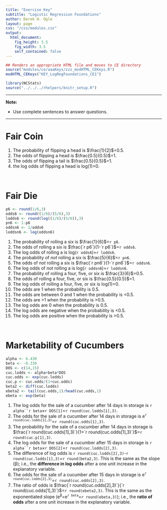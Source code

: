 ```yaml
---
title: "Exercise Key"
subtitle: "Logistic Regression Foundations"
author: Derek H. Ogle
layout: page
css: "/css/modules.css"
output:
  html_document:
    fig_height: 3.5
    fig_width: 3.5
    self_contained: false
---
```


```r
## Renders an appropriate HTML file and moves to CE directory
source("modules/ce/aaaKeys/zzz_modHTML_CEKeys.R")
modHTML_CEKeys("KEY_LogRegFoundations_CE1")
```

```r
library(NCStats)
source("../../../rhelpers/knitr_setup.R")
```

----

<div class="alert alert-warning">
<strong>Note:</strong> 
<ul>
  <li>Use complete sentences to answer questions.</li>
</ul>
</div>

----

# Fair Coin

1. The probability of flipping a head is $\frac{1}{2}$=0.5.
1. The odds of flipping a head is $\frac{0.5}{0.5}$=1.
1. The odds of flipping a tail is $\frac{0.5}{0.5}$=1.
1. the log odds of flipping a head is log(1)=0.

&nbsp;

# Fair Die
```r
p6 <- round(1/6,3)
odds6 <- round((1/6)/(5/6),3)
lodds6 <- round(log((1/6)/(5/6)),3)
pn6 <- 1-p6
oddsn6 <- 1/odds6
loddsn6 <- log(oddsn6)
```

1. The probability of rolling a six is $\frac{1}{6}$=`r p6`.
1. The odds of rolling a six is $\frac{`r p6`}{1-`r p6`}$=`r odds6`.
1. The log odds of rolling a is log(`r odds6`)=`r lodds6`.
1. The probability of *not* rolling a six is $\frac{5}{6}$=`r pn6`.
1. The odds of *not* rolling a six is $\frac{`r pn6`}{1-`r pn6`}$=`r oddsn6`.
1. The log odds of *not* rolling a is log(`r oddsn6`)=`r loddsn6`.
1. The probability of rolling a four, five, or six is $\frac{3}{6}$=0.5.
1. The odds of rolling a four, five, or six is $\frac{0.5}{0.5}$=1.
1. The log odds of rolling a four, five, or six is log(1)=0.
1. The odds are 1 when the probability is 0.5.
1. The odds are between 0 and 1 when the probability is <0.5.
1. The odds are >1 when the probability is >0.5.
1. The log odds are 0 when the probability is 0.5.
1. The log odds are negative when the probability is <0.5.
1. The log odds are positive when the probability is >0.5.

&nbsp;

# Marketability of Cucumbers
```r
alpha <- 6.430
beta <- -0.330
DOS <- c(14,15)
cuc.lodds <- alpha+beta*DOS
cuc.odds <- exp(cuc.lodds)
cuc.p <- cuc.odds/(1+cuc.odds)
beta2 <- diff(cuc.lodds)
ebeta2 <- tail(cuc.odds,1)/head(cuc.odds,1)
ebeta <- exp(beta)
```

1. The log odds for the sale of a cucumber after 14 days in storage is `r alpha``r beta`&times;`r DOS[1]`=`r round(cuc.lodds[1],3)`.
1. The odds for the sale of a cucumber after 14 days in storage is e<sup>`r round(cuc.lodds[1],3)`</sup>=`r round(cuc.odds[1],3)`.
1. The probability for the sale of a cucumber after 14 days in storage is $\frac{`r round(cuc.odds[1],3)`}{1+`r round(cuc.odds[1],3)`}$=`r round(cuc.p[1],3)`.
1. The log odds for the sale of a cucumber after 15 days in storage is `r alpha``r beta`&times;`r DOS[2]`=`r round(cuc.lodds[2],3)`.
1. The difference of log odds is `r round(cuc.lodds[2],3)`-`r round(cuc.lodds[1],3)`=`r round(beta2,3)`. This is the same as the slope (&beta;); i.e., the **difference in log odds** after a one unit increase in the explanatory variable.
1. The odds for the sale of a cucumber after 15 days in storage is e<sup>`r round(cuc.lodds[2],3)`</sup>=`r round(cuc.odds[2],3)`.
1. The ratio of odds is $\frac{`r round(cuc.odds[2],3)`}{`r round(cuc.odds[1],3)`}$=`r round(ebeta2,3)`. This is the same as the exponentiated slope (e<sup>&beta;</sup>=e<sup>`r beta`</sup>=`r round(ebeta,3)`); i.e., the **ratio of odds** after a one unit increase in the explanatory variable.
